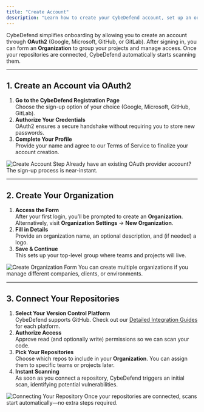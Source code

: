 ```yaml
---
title: "Create Account"
description: "Learn how to create your CybeDefend account, set up an organization, and integrate your code repositories."
---
```


CybeDefend simplifies onboarding by allowing you to create an account through **OAuth2** (Google, Microsoft, GitHub, or GitLab). After signing in, you can form an **Organization** to group your projects and manage access. Once your repositories are connected, CybeDefend automatically starts scanning them.

---

## 1. Create an Account via OAuth2

1. **Go to the CybeDefend Registration Page**  
   Choose the sign-up option of your choice (Google, Microsoft, GitHub, GitLab).
2. **Authorize Your Credentials**  
   OAuth2 ensures a secure handshake without requiring you to store new passwords.
3. **Complete Your Profile**  
   Provide your name and agree to our Terms of Service to finalize your account creation.

<Frame>
  <img src="/images/get-started/setting-up-account/create-account-step.png" alt="Create Account Step" style={{ borderRadius: '0.5rem' }} />
</Frame>

<Tip>
Already have an existing OAuth provider account? The sign-up process is near-instant.
</Tip>

---

## 2. Create Your Organization

1. **Access the Form**  
   After your first login, you’ll be prompted to create an **Organization**. Alternatively, visit **Organization Settings** → **New Organization**.
2. **Fill in Details**  
   Provide an organization name, an optional description, and (if needed) a logo.
3. **Save & Continue**  
   This sets up your top-level group where teams and projects will live.

<Frame>
  <img src="/images/get-started/setting-up-account/organization-creation-step.png" alt="Create Organization Form" style={{ borderRadius: '0.5rem' }} />
</Frame>

<Note>
You can create multiple organizations if you manage different companies, clients, or environments.
</Note>

---

## 3. Connect Your Repositories

1. **Select Your Version Control Platform**  
   CybeDefend supports GitHub. Check out our [Detailed Integration Guides](/alpha/get-started/connect-your-source-code/connect-github) for each platform.
2. **Authorize Access**  
   Approve read (and optionally write) permissions so we can scan your code.
3. **Pick Your Repositories**  
   Choose which repos to include in your **Organization**. You can assign them to specific teams or projects later.
4. **Instant Scanning**  
   As soon as you connect a repository, CybeDefend triggers an initial scan, identifying potential vulnerabilities.

<Frame>
  <img src="/images/get-started/setting-up-account/connect-repo-step.png" alt="Connecting Your Repository" style={{ borderRadius: '0.5rem' }} />
</Frame>

<Tip>
Once your repositories are connected, scans start automatically—no extra steps required.
</Tip>
